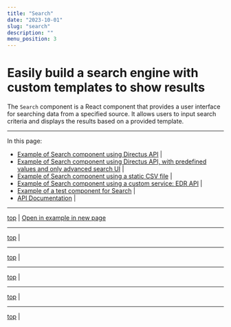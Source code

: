 ```yaml
---
title: "Search"
date: "2023-10-01"
slug: "search"
description: ""
menu_position: 3
---
```



# Easily build a search engine with custom templates to show results

The `Search` component is a React component that provides a user interface for searching data from a specified source. It allows users to input search criteria and displays the results based on a provided template.

---




In this page:
- [Example of Search component using Directus API](#example-of-search-component-using-directus-api) | [<BoxArrowUpRight />](../search/example-directus)
- [Example of Search component using Directus API, with predefined values and only advanced search UI](#example-of-search-component-using-directus-api-with-predefined-values-and-only-advanced-search-ui) | [<BoxArrowUpRight />](../search/example-directus-and-dropdown)
- [Example of Search component using a static CSV file](#example-of-a-search-component-using-a-static-csv-file) | [<BoxArrowUpRight />](../search/example-csv)
- [Example of Search component using a custom service: EDR API](#example-of-search-component-using-a-custom-service-edr-api) | [<BoxArrowUpRight />](../search/example-edr)
- [Example of a test component for Search](#a-visual-test-for-the-search-component) | [<BoxArrowUpRight />](../search/test)
- [API Documentation](#api-documentation-props) | [<BoxArrowUpRight />](../search/api-docs)

---

[top](#easily-build-a-search-engine-with-custom-templates-to-show-results) | 
[Open in example in new page <BoxArrowUpRight />](./search/example-directus)
<ExampleDirectus />

---
[top](#easily-build-a-search-engine-with-custom-templates-to-show-results) | 
[<BoxArrowUpRight />](../search/example-directus-and-dropdown)
<ExampleDirectusAndDropdown />

---
[top](#easily-build-a-search-engine-with-custom-templates-to-show-results) | 
[<BoxArrowUpRight />](../search/example-csv)
<ExampleCsv />

---
[top](#easily-build-a-search-engine-with-custom-templates-to-show-results) | 
[<BoxArrowUpRight />](../search/example-edr)
<ExampleEdr />

---
[top](#easily-build-a-search-engine-with-custom-templates-to-show-results) | 
[<BoxArrowUpRight />](../search/test)
<TestSearch />

---
[top](#easily-build-a-search-engine-with-custom-templates-to-show-results) | 
[<BoxArrowUpRight />](../search/api-docs)
<ApiDocs />

